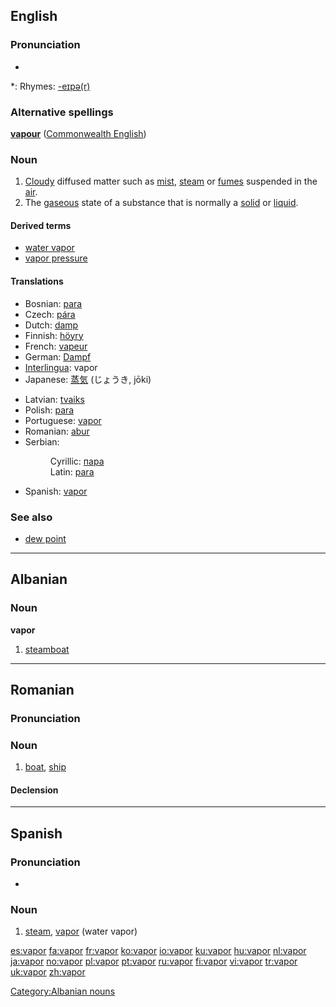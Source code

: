 ==English==

===Pronunciation===
* {{audio|en-us-vapor.ogg|Audio (US)}}

*: Rhymes: [[Rhymes:English:-eɪpə(r)|-eɪpə(r)]]

===Alternative spellings===
'''[[vapour]]''' ([[Commonwealth English]])

===Noun===
{{wikipedia}}
{{en-noun}}

# [[cloud|Cloudy]] diffused matter such as [[mist]], [[steam]] or [[fume]]s suspended in the [[air]].
# The [[gaseous]] state of a substance that is normally a [[solid]] or [[liquid]].

====Derived terms====
* [[water vapor]]
* [[vapor pressure]]

====Translations====
{{top}}
* Bosnian: [[para#Bosnian|para]] {{f}}
* Czech: [[pára]] {{f}}
* Dutch: [[damp]] {{m}}
* Finnish: [[höyry]]
* French: [[vapeur]] {{f}}
* German: [[Dampf]] {{m}}
* [[Interlingua]]: vapor
* Japanese: [[蒸気]] (じょうき, jōki)
{{mid}}
* Latvian: [[tvaiks]] {{m}}
* Polish: [[para#Polish|para]] {{f}}
* Portuguese: [[#Portuguese|vapor]] {{m}}
* Romanian: [[abur]] {{m}}
* Serbian:
*: Cyrillic: [[пара#Serbian|пара]] {{f}}
*: Latin: [[para#Serbian|para]] {{f}}
* Spanish: [[#Spanish|vapor]] {{m}}
{{bottom}}

===See also===
* [[dew point]]

----

==Albanian==

===Noun===
'''vapor'''

# [[steamboat]]

[[Category:Albanian nouns]]

----

==Romanian==

===Pronunciation===
{{IPA|/va'por/}}

===Noun===
{{ro-noun|gend=n|pl=vapoare}}

# [[boat]], [[ship]]

====Declension====
{{ro-noun-n|pl=vapoare|def=vaporul}}

----

==Spanish==

===Pronunciation===
* {{IPA|[baˈpoɾ]|lang=es}}

===Noun===
{{es-noun-m|pl=vapores}}

# [[steam]], [[vapor]] (water vapor)

[[es:vapor]]
[[fa:vapor]]
[[fr:vapor]]
[[ko:vapor]]
[[io:vapor]]
[[ku:vapor]]
[[hu:vapor]]
[[nl:vapor]]
[[ja:vapor]]
[[no:vapor]]
[[pl:vapor]]
[[pt:vapor]]
[[ru:vapor]]
[[fi:vapor]]
[[vi:vapor]]
[[tr:vapor]]
[[uk:vapor]]
[[zh:vapor]]